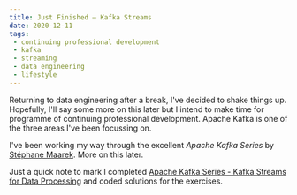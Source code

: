```yaml
---
title: Just Finished – Kafka Streams
date: 2020-12-11
tags:
 - continuing professional development
 - kafka
 - streaming
 - data engineering
 - lifestyle
---
```



Returning to data engineering after a break, I've decided to shake things up. Hopefully, I'll say some more on this
later but I intend to make time for programme of continuing professional
development. <GatsbyLink to='/lifelong-learning/kafka'>Apache Kafka</GatsbyLink> is one of the three areas
I've been focussing on.

I've been working my way through the excellent *Apache Kafka Series* by [Stéphane Maarek](https://courses.datacumulus.com/).
More on this later.

Just a quick note to mark I completed
[Apache Kafka Series - Kafka Streams for Data Processing](https://www.udemy.com/certificate/UC-c4879d58-696e-497d-b6c8-efda6725413e/)
and coded solutions for the exercises.